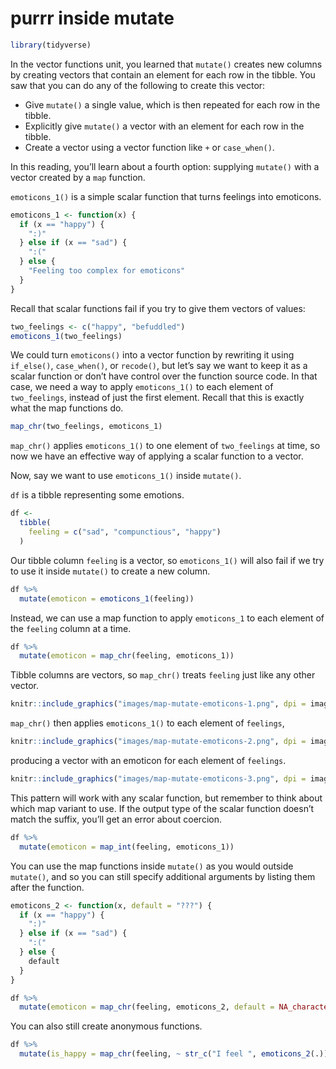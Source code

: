 # purrr inside mutate

```r
library(tidyverse)
```

In the vector functions unit, you learned that `mutate()` creates new columns by creating vectors that contain an element for each row in the tibble. You saw that you can do any of the following to create this vector:

* Give `mutate()` a single value, which is then repeated for each row in the tibble.
* Explicitly give `mutate()` a vector with an element for each row in the tibble.
* Create a vector using a vector function like `+` or `case_when()`.

In this reading, you'll learn about a fourth option: supplying `mutate()` with a vector created by a `map` function.

`emoticons_1()` is a simple scalar function that turns feelings into emoticons.

```r
emoticons_1 <- function(x) {
  if (x == "happy") {
    ":)"
  } else if (x == "sad") {
    ":("
  } else {
    "Feeling too complex for emoticons"
  }
}
```

Recall that scalar functions fail if you try to give them vectors of values:

```r
two_feelings <- c("happy", "befuddled")
emoticons_1(two_feelings)
```

We could turn `emoticons()` into a vector function by rewriting it using `if_else()`, `case_when()`, or `recode()`, but let's say we want to keep it as a scalar function or don't have control over the function source code. In that case, we need a way to apply `emoticons_1()` to each element of `two_feelings`, instead of just the first element. Recall that this is exactly what the map functions do.

```r
map_chr(two_feelings, emoticons_1)
```

`map_chr()` applies `emoticons_1()` to one element of `two_feelings` at time, so now we have an effective way of applying a scalar function to a vector. 

Now, say we want to use `emoticons_1()` inside `mutate()`.

`df` is a tibble representing some emotions. 

```r
df <- 
  tibble(
    feeling = c("sad", "compunctious", "happy")
  ) 
```

Our tibble column `feeling` is a vector, so `emoticons_1()` will also fail if we try to use it inside `mutate()` to create a new column.

```r
df %>% 
  mutate(emoticon = emoticons_1(feeling))
```

Instead, we can use a map function to apply `emoticons_1` to each element of the `feeling` column at a time.

```r
df %>% 
  mutate(emoticon = map_chr(feeling, emoticons_1))
```

Tibble columns are vectors, so `map_chr()` treats `feeling` just like any other vector.

```r
knitr::include_graphics("images/map-mutate-emoticons-1.png", dpi = image_dpi)
```

`map_chr()` then applies `emoticons_1()` to each element of `feelings`,

```r
knitr::include_graphics("images/map-mutate-emoticons-2.png", dpi = image_dpi)
```

producing a vector with an emoticon for each element of `feelings`.

```r
knitr::include_graphics("images/map-mutate-emoticons-3.png", dpi = image_dpi )
```

This pattern will work with any scalar function, but remember to think about which map variant to use. If the output type of the scalar function doesn't match the suffix, you'll get an error about coercion.

```r
df %>% 
  mutate(emoticon = map_int(feeling, emoticons_1))
```

You can use the map functions inside `mutate()` as you would outside `mutate()`, and so you can still specify additional arguments by listing them after the function.

```r
emoticons_2 <- function(x, default = "???") {
  if (x == "happy") {
    ":)"
  } else if (x == "sad") {
    ":("
  } else {
    default
  }
}

df %>% 
  mutate(emoticon = map_chr(feeling, emoticons_2, default = NA_character_))
```

You can also still create anonymous functions.

```r
df %>% 
  mutate(is_happy = map_chr(feeling, ~ str_c("I feel ", emoticons_2(.))))
```